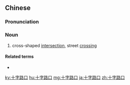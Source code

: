 ==Chinese==
{{zh-forms|type=112}}

===Pronunciation===
{{zh-pron
|m=shízì lùkǒu
|c=sap6 zi6 lou6 hau2
|cat=n
}}

===Noun===
{{zh-noun}}

# cross-shaped [[intersection]], street [[crossing]]

====Related terms====
* {{zh-l|丁字路口}}

[[ky:十字路口]]
[[hu:十字路口]]
[[mg:十字路口]]
[[ja:十字路口]]
[[zh:十字路口]]